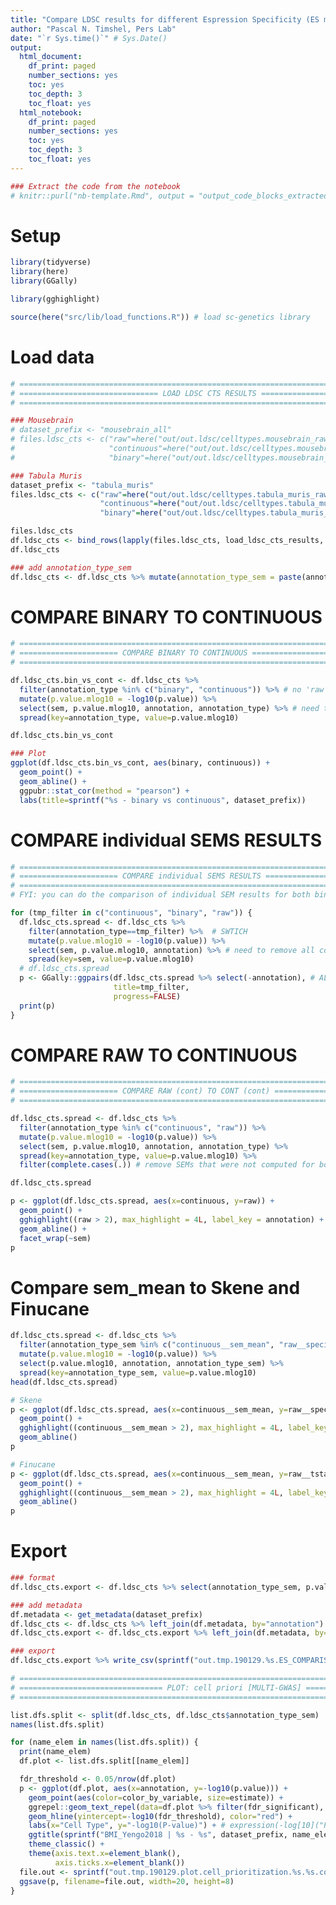 ```yaml
---
title: "Compare LDSC results for different Espression Specificity (ES metrics)"
author: "Pascal N. Timshel, Pers Lab"
date: "`r Sys.time()`" # Sys.Date()
output:
  html_document:
    df_print: paged
    number_sections: yes
    toc: yes
    toc_depth: 3
    toc_float: yes
  html_notebook: 
    df_print: paged
    number_sections: yes
    toc: yes
    toc_depth: 3
    toc_float: yes
---
```



```r
### Extract the code from the notebook
# knitr::purl("nb-template.Rmd", output = "output_code_blocks_extracted.R", documentation = 1)
```


# Setup

```r
library(tidyverse)
library(here)
library(GGally)

library(gghighlight)

source(here("src/lib/load_functions.R")) # load sc-genetics library
```



# Load data


```r
# ======================================================================= #
# =============================== LOAD LDSC CTS RESULTS ================================= #
# ======================================================================= #

### Mousebrain
# dataset_prefix <- "mousebrain_all"
# files.ldsc_cts <- c("raw"=here("out/out.ldsc/celltypes.mousebrain_raw_sems.all__BMI_Yengo2018.cell_type_results.txt"),
#                     "continuous"=here("out/out.ldsc/celltypes.mousebrain_cont.all__BMI_Yengo2018.cell_type_results.txt"),
#                     "binary"=here("out/out.ldsc/celltypes.mousebrain_binary.all__BMI_Yengo2018.cell_type_results.txt"))

### Tabula Muris
dataset_prefix <- "tabula_muris"
files.ldsc_cts <- c("raw"=here("out/out.ldsc/celltypes.tabula_muris_raw_sems.all__BMI_Yengo2018.cell_type_results.txt"),
                    "continuous"=here("out/out.ldsc/celltypes.tabula_muris_cont.all__BMI_Yengo2018.cell_type_results.txt"),
                    "binary"=here("out/out.ldsc/celltypes.tabula_muris_binary.all__BMI_Yengo2018.cell_type_results.txt"))

files.ldsc_cts
df.ldsc_cts <- bind_rows(lapply(files.ldsc_cts, load_ldsc_cts_results, dataset_prefix), .id="annotation_type")
df.ldsc_cts

### add annotation_type_sem
df.ldsc_cts <- df.ldsc_cts %>% mutate(annotation_type_sem = paste(annotation_type, sem, sep="__"))

```

# COMPARE BINARY TO CONTINUOUS


```r
# ======================================================================= #
# ====================== COMPARE BINARY TO CONTINUOUS =================== #
# ======================================================================= #

df.ldsc_cts.bin_vs_cont <- df.ldsc_cts %>% 
  filter(annotation_type %in% c("binary", "continuous")) %>% # no 'raw' included
  mutate(p.value.mlog10 = -log10(p.value)) %>%
  select(sem, p.value.mlog10, annotation, annotation_type) %>% # need to remove all columns with 'SEM unique' values before calling spread()
  spread(key=annotation_type, value=p.value.mlog10)

df.ldsc_cts.bin_vs_cont
```



```r
### Plot
ggplot(df.ldsc_cts.bin_vs_cont, aes(binary, continuous)) + 
  geom_point() + 
  geom_abline() + 
  ggpubr::stat_cor(method = "pearson") +
  labs(title=sprintf("%s - binary vs continuous", dataset_prefix))
```


# COMPARE individual SEMS RESULTS

```r
# ======================================================================= #
# ====================== COMPARE individual SEMS RESULTS =================== #
# ======================================================================= #
# FYI: you can do the comparison of individual SEM results for both binary, continuous and raw.

for (tmp_filter in c("continuous", "binary", "raw")) {
  df.ldsc_cts.spread <- df.ldsc_cts %>% 
    filter(annotation_type==tmp_filter) %>%  # SWTICH
    mutate(p.value.mlog10 = -log10(p.value)) %>%
    select(sem, p.value.mlog10, annotation) %>% # need to remove all columns with 'SEM unique' values before calling spread()
    spread(key=sem, value=p.value.mlog10)
  # df.ldsc_cts.spread
  p <- GGally::ggpairs(df.ldsc_cts.spread %>% select(-annotation), # ALT: columns=c("ges", "sem_mean", "si", "specificity", "tstat")
                       title=tmp_filter,
                       progress=FALSE)
  print(p)
}
```


# COMPARE RAW TO CONTINUOUS

```r
# ======================================================================= #
# ====================== COMPARE RAW (cont) TO CONT (cont) =================== #
# ======================================================================= #

df.ldsc_cts.spread <- df.ldsc_cts %>% 
  filter(annotation_type %in% c("continuous", "raw")) %>% 
  mutate(p.value.mlog10 = -log10(p.value)) %>%
  select(sem, p.value.mlog10, annotation, annotation_type) %>% 
  spread(key=annotation_type, value=p.value.mlog10) %>% 
  filter(complete.cases(.)) # remove SEMs that were not computed for both raw and continuous. ALT: drop_na. 

df.ldsc_cts.spread
```


```r

p <- ggplot(df.ldsc_cts.spread, aes(x=continuous, y=raw)) + 
  geom_point() +
  gghighlight((raw > 2), max_highlight = 4L, label_key = annotation) +
  geom_abline() +
  facet_wrap(~sem)
p
```

# Compare sem_mean to Skene and Finucane

```r
df.ldsc_cts.spread <- df.ldsc_cts %>% 
  filter(annotation_type_sem %in% c("continuous__sem_mean", "raw__specificity_top10pct_binary", "raw__tstat_top10pct_binary")) %>% 
  mutate(p.value.mlog10 = -log10(p.value)) %>%
  select(p.value.mlog10, annotation, annotation_type_sem) %>% 
  spread(key=annotation_type_sem, value=p.value.mlog10)
head(df.ldsc_cts.spread)
```


```r
# Skene
p <- ggplot(df.ldsc_cts.spread, aes(x=continuous__sem_mean, y=raw__specificity_top10pct_binary)) + 
  geom_point() +
  gghighlight((continuous__sem_mean > 2), max_highlight = 4L, label_key = annotation) +
  geom_abline()
p

# Finucane
p <- ggplot(df.ldsc_cts.spread, aes(x=continuous__sem_mean, y=raw__tstat_top10pct_binary)) + 
  geom_point() +
  gghighlight((continuous__sem_mean > 2), max_highlight = 4L, label_key = annotation) +
  geom_abline()
p 

```

# Export 

```r
### format
df.ldsc_cts.export <- df.ldsc_cts %>% select(annotation_type_sem, p.value, annotation) %>% spread(key=annotation_type_sem, value=p.value) # format file

### add metadata
df.metadata <- get_metadata(dataset_prefix)
df.ldsc_cts <- df.ldsc_cts %>% left_join(df.metadata, by="annotation") # add meta data
df.ldsc_cts.export <- df.ldsc_cts.export %>% left_join(df.metadata, by="annotation") # add meta data

### export
df.ldsc_cts.export %>% write_csv(sprintf("out.tmp.190129.%s.ES_COMPARISON.BMI_Yengo2018.csv", dataset_prefix))
```



```r
# ======================================================================= #
# ================================ PLOT: cell priori [MULTI-GWAS] ================================= #
# ======================================================================= #

list.dfs.split <- split(df.ldsc_cts, df.ldsc_cts$annotation_type_sem)
names(list.dfs.split)

for (name_elem in names(list.dfs.split)) {
  print(name_elem)
  df.plot <- list.dfs.split[[name_elem]]

  fdr_threshold <- 0.05/nrow(df.plot)
  p <- ggplot(df.plot, aes(x=annotation, y=-log10(p.value))) +
    geom_point(aes(color=color_by_variable, size=estimate)) +
    ggrepel::geom_text_repel(data=df.plot %>% filter(fdr_significant), aes(x=annotation, y=-log10(p.value), label=annotation, color=color_by_variable), hjust = 0, nudge_x = 1.5) + # OBS geom_text_repel
    geom_hline(yintercept=-log10(fdr_threshold), color="red") +
    labs(x="Cell Type", y="-log10(P-value)") + # expression(-log[10]("P-value"))
    ggtitle(sprintf("BMI_Yengo2018 | %s - %s", dataset_prefix, name_elem)) +
    theme_classic() +
    theme(axis.text.x=element_blank(),
          axis.ticks.x=element_blank())
  file.out <- sprintf("out.tmp.190129.plot.cell_prioritization.%s.%s.color_by_class.pdf", dataset_prefix, name_elem)
  ggsave(p, filename=file.out, width=20, height=8)
}

```

